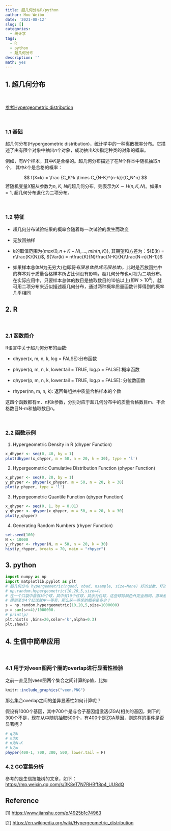 ```yaml
---
title: 超几何分布R/python
author: Hou Weibo
date: '2021-08-12'
slug: []
categories:
  - 统计学
tags:
  - R
  - python
  - 超几何分布
description: ''
math: yes
---
```


## 1. 超几何分布

<br>

[参考Hypergeometric distribution](https://en.wikipedia.org/wiki/Hypergeometric_distribution)

<br>

### 1.1 基础

超几何分布(Hypergeometric distribution)，统计学中的一种离散概率分布。它描述了由有限个对象中抽出${\mathit n}$个对象，成功抽出${\mathit k}$次指定种类的对象的概率。

例如，有${\mathit N}$个样本，其中${\mathit K}$是合格的。超几何分布描述了在${\mathit N}$个样本中随机抽取${\mathit n}$个， 其中${\mathit k}$个是合格的概率：

$$
f(X=k) = \frac {C_K^k \times C_{N-K}^{n-k}}{C_N^n}
$$
若随机变量${\mathit X}$服从参数为${\mathit n}$, ${\mathit K}$, ${\mathit N}$的超几何分布，则表示为$X \sim{H(n, K, N)}$。如果${\mathit n} = 1$, 超几何分布退化为二项分布。

<br>

### 1.2 特征
* 超几何分布试验结果的概率会随着每一次试验的发生而改变 

* 无放回抽样  

* ${\mathit k}$的取值范围为$\{max(0,  n + K - N ),...,min(n, K)\}$, 其期望和方差为：${E(k) = n\frac{K}{N}}$, ${Var(k) = n\frac{K}{N}\frac{N-K}{N}\frac{N-n}{N-1}}$  

* 如果样本总体${N}$为无穷大(也即将*有限总体换成无限总体*)，此时是否放回抽中的样本对于质量合格样本所占比例没有影响，超几何分布也可视为二项分布。在实际应用中，只要样本总体的数目是抽取数目的10倍以上(即${N>10^n}$)，就可用二项分布来近似描述超几何分布，通过两种概率质量函数计算得到的概率几乎相同 

## 2. R

<br>

### 2.1 函数简介

R语言中关于超几何分布的函数:

* dhyper(x, m, n, k, log = FALSE):分布函数

* phyper(q, m, n, k, lower.tail = TRUE, log.p = FALSE):概率函数

* qhyper(p, m, n, k, lower.tail = TRUE, log.p = FALSE): 分位数函数

* rhyper(nn, m, n, k): 返回每组抽中质量合格样本的个数

这四个函数都有m、n和k参数，分别对应于超几何分布中的质量合格数目m、不合格数目N-m和抽取数目n。

<br>

### 2.2 函数示例

1. Hypergeometric Density in R (dhyper Function)

```r
x_dhyper <- seq(0, 40, by = 1)
plot(dhyper(x_dhyper, m = 50, n = 20, k = 30), type = 'l')
```

2. Hypergeometric Cumulative Distribution Function (phyper Function)

```r
x_phyper <- seq(0, 20, by = 1) 
y_phyper <- phyper(x_phyper, m = 50, n = 20, k = 30)
plot(y_phyper, type = 'l') 
```

3. Hypergeometric Quantile Function (qhyper Function)

```r
x_qhyper <- seq(0, 1, by = 0.01) 
y_qhyper <- qhyper(x_qhyper, m = 50, n = 20, k = 30)
plot(y_qhyper) 
```

4. Generating Random Numbers (rhyper Function)

```r
set.seed(100)
N <- 10000
y_rhyper <- rhyper(N, m = 50, n = 20, k = 30)
hist(y_rhyper, breaks = 70, main = "rhpyer")
```

## 3. python

```python
import numpy as np
import matplotlib.pyplot as plt
# 超几何分布 hypergeometric(ngood, nbad, nsample, size=None) 好的总数、坏的总数、每次采样数、试验次数
# np.random.hypergeometric(10,20,5,size=4)
# 在一个口袋中装有30个球，其中有10个红球，其余为白球，这些球除颜色外完全相同。游戏者一次从中摸出5个球。
# 摸到至少4个红球就中一等奖，那么获一等奖的概率是多少？
s = np.random.hypergeometric(10,20,5,size=1000000)
p = sum(s>=4)/1000000.
# print(p)
plt.hist(s ,bins=20,color='k',alpha=0.3)
plt.show()
```

## 4. 生信中简单应用
<br>

### 4.1 用于对veen图两个圈的overlap进行显著性检验

之前一直见到veen图两个集合之间计算的p值，比如 

```r
knitr::include_graphics("veen.PNG")
```

那么集合overlap之间的差异显著性如何计算呢？

假设有1000个基因，其中700个是与合子基因组激活(ZGA)相关的基因，剩下的300个不是，现在从中随机抽取500个，有400个是ZGA基因，则这样的事件是否显著呢？
```r
# q为k
# m为K
# n为N-K
# k为n
phyper(400-1, 700, 300, 500, lower.tail = F)
```

### 4.2 GO富集分析
参考的是生信技能树的文章，如下：
[https://mp.weixin.qq.com/s/3K8eT7N7RHBff8p4_UU8dQ](https://mp.weixin.qq.com/s/3K8eT7N7RHBff8p4_UU8dQ)


## Reference

[1] [https://www.jianshu.com/p/4925b1c74963](https://www.jianshu.com/p/4925b1c74963)

[2] [https://en.wikipedia.org/wiki/Hypergeometric_distribution](https://en.wikipedia.org/wiki/Hypergeometric_distribution)


